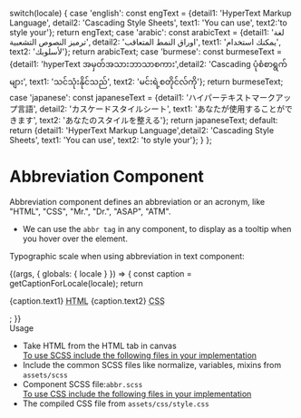 
  switch(locale) {
    case 'english': const engText = {detail1: 'HyperText Markup Language', detail2: 'Cascading Style Sheets', text1: 'You can use', text2:'to style your'}; return engText;
    case 'arabic': const arabicText = {detail1: 'لغة ترميز النصوص التشعبية', detail2: 'اوراق النمط المتعاقب', text1: 'يمكنك استخدام', text2: 'لأسلوبك'}; return arabicText;
    case 'burmese': const burmeseText = {detail1: 'hyperText အမှတ်အသားဘာသာစကား',detail2: 'Cascading ပုံစံစာရွက်များ', text1: 'သင်သုံးနိုင်သည်', text2: 'မင်းရဲ့စတိုင်လ်ကို'}; return burmeseText;
    case 'japanese': const japaneseText = {detail1: 'ハイパーテキストマークアップ言語', detail2: 'カスケードスタイルシート', text1: 'あなたが使用することができます', text2: 'あなたのスタイルを整える'}; return japaneseText;
    default:
      return {detail1: 'HyperText Markup Language',detail2: 'Cascading Style Sheets', text1: 'You can use', text2: 'to style your'};
  }
};

<Meta title="Foundation/Typography/Abbreviation" component={Abbreviation} />

<style>{`
  div#story--atoms-base-typography-abbreviation--abbreviation {
    box-shadow: 0 1px 8px rgb(0 0 0 / 15%);
    box-sizing: inherit;
    width: 100%;
    padding: 10px;
  }
  .subheading {
    font-weight: 700;
    font-size: 18px;
    color: #666;
    letter-spacing: 1.5px;
    line-height: 24px;
    margin-bottom: 12px;
    margin-top: 40px;
  }  
`}</style>

# Abbreviation Component
Abbreviation component defines an abbreviation or an acronym, like "HTML", "CSS", "Mr.", "Dr.", "ASAP", "ATM".
<ul>
  <li>We can use the <code>abbr tag</code> in any component, to display as a tooltip when you hover over the element.</li>
</ul>

Typographic scale when using abbreviation in text component:

<Story name="Abbreviation">
  {(args, { globals: { locale } }) => {
    const caption = getCaptionForLocale(locale);
    return <p>{caption.text1} <abbr title={caption.detail1} >HTML</abbr> {caption.text2} <abbr title={caption.detail2} > CSS</abbr></p>;
  }}
</Story>

<div className="subheading">Usage</div>
<ul>
  <li>Take HTML from the HTML tab in canvas</li>  
  <u>To use SCSS include the following files in your implementation</u>
  <li>Include the common SCSS files like normalize, variables, mixins from <code>assets/scss</code></li>
  <li>Component SCSS file:<code>abbr.scss</code></li>
  <u>To use CSS include the following files in your implementation</u>
  <li>The compiled CSS file from <code>assets/css/style.css</code></li>
</ul>
